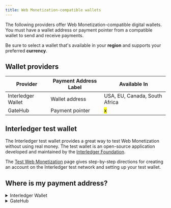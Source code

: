 ```yaml
---
title: Web Monetization-compatible wallets
---
```



The following providers offer Web Monetization-compatible digital wallets. You must have a wallet address or payment pointer from a compatible wallet to send and receive payments.

Be sure to select a wallet that's available in your **region** and supports your preferred **currency**.

## Wallet providers

| Provider                                                              | Payment Address Label | Available In                  |
| --------------------------------------------------------------------- | --------------------- | ----------------------------- |
| <LinkOut href="https://interledger.app/">Interledger Wallet</LinkOut> | Wallet address        | USA, EU, Canada, South Africa |
| <LinkOut href="https://gatehub.net">GateHub</LinkOut>                 | Payment pointer       | <mark>x</mark>                |

## Interledger test wallet

The Interledger test wallet provides a great way to test Web Monetization without using real money. The test wallet is an open-source application developed and maintained by the [Interledger Foundation](https://interledger.org).

The [Test Web Monetization](/tutorials/test-web-monetization) page gives step-by-step directions for creating an account on the Interledger test network and setting up your test wallet.

## Where is my payment address?

<details>
<summary>Interledger Wallet</summary>
    In Interledger Wallet, your payment address is called a _wallet address_. It appears on the _Home_ screen after signing in. Although `https://` isn't shown in the field, it is added to your address when you click the copy button.
    <img src="/img/docs/interledger/interledger-wallet-dashboard.png" alt="User's wallet address highlighted on the Interledger Wallet home screen" class="img-outline" style="max-width:600px"/>
</details>

<details>
<summary>GateHub</summary>
    In GateHub, your payment address is called a _payment pointer_. 
    <Steps>
    1. Select your wallet, then click **Advanced**.<br /><img src="/img/docs/gatehub/advanced-wallet-settings.png" alt="" class="img-outline" style="max-width:600px" />
    2. Scroll down to **Interledger Settings**.
    3. Click the **Payment pointer** button.<br /><img src="/img/docs/gatehub/advanced-interledger-settings.png" alt="" class="img-outline" style="max-width:450px" />
    4. Copy your payment pointer.<br /><img src="/img/docs/gatehub/payment-pointer.png" alt="" class="img-outline" style="max-width:600px" />
        :::note
        If you're setting up the extension, you can enter your payment pointer as it's shown. If you're adding Web Monetization to your website, you must change `$` to `https://`. For example, `https://ilp.gatehub.net/150012576/USD`.
        :::
    </Steps>
</details>